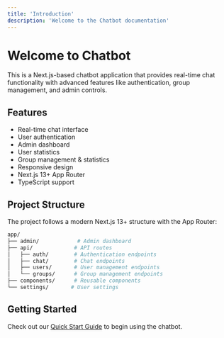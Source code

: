 ```yaml
---
title: 'Introduction'
description: 'Welcome to the Chatbot documentation'
---
```


# Welcome to Chatbot

This is a Next.js-based chatbot application that provides real-time chat functionality with advanced features like authentication, group management, and admin controls.

## Features

- Real-time chat interface
- User authentication
- Admin dashboard
- User statistics
- Group management & statistics
- Responsive design
- Next.js 13+ App Router
- TypeScript support

## Project Structure

The project follows a modern Next.js 13+ structure with the App Router:

```bash
app/
├── admin/            # Admin dashboard
├── api/             # API routes
│   ├── auth/        # Authentication endpoints
│   ├── chat/        # Chat endpoints
│   ├── users/       # User management endpoints
│   └── groups/      # Group management endpoints
├── components/      # Reusable components
└── settings/       # User settings
```

## Getting Started

Check out our [Quick Start Guide](/quickstart) to begin using the chatbot.